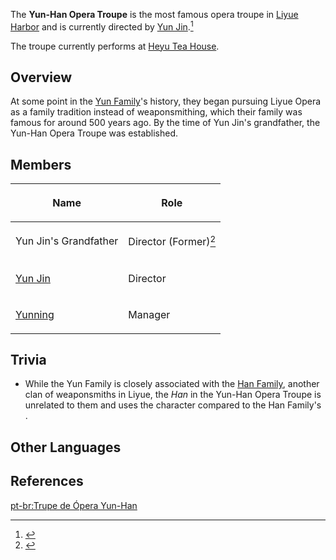{{Faction Infobox
|type         = Factions
|region       = Liyue
}}
The '''Yun-Han Opera Troupe''' is the most famous opera troupe in [[Liyue Harbor]] and is currently directed by [[Yun Jin]].<ref>{{Ref/CS|Yun Jin|Character Details}}</ref>

The troupe currently performs at [[Heyu Tea House]].

==Overview==
At some point in the [[Yun Family]]'s history, they began pursuing Liyue Opera as a family tradition instead of weaponsmithing, which their family was famous for around 500 years ago. By the time of Yun Jin's grandfather, the Yun-Han Opera Troupe was established.

==Members==
{| class="article-table"
!Name
!Role
|-
|Yun Jin's Grandfather
|Director (Former)<ref>{{Ref/CS|Yun Jin|3}}</ref>
|-
|[[Yun Jin]]
|Director
|-
|[[Yunning]]
|Manager
|}

==Trivia==
*While the Yun Family is closely associated with the [[Han Family]], another clan of weaponsmiths in Liyue, the ''Han'' in the Yun-Han Opera Troupe is unrelated to them and uses the character {{lang|mini=1|zh=翰|zh_rm=Hàn}} compared to the Han Family's {{lang|mini=1|zh=寒|zh_rm=Hán}}.

==Other Languages==
{{Other Languages
|default_hidden = 1
|en      = Yun-Han Opera Troupe
|zhs     = 云翰社
|zhs_rm  = Yúnhàn-shè
|zht     = 雲翰社
|zht_rm  = Yúnhàn-shè
|ja      = 雲翰社
|ja_rm   = Unkan-sha<ref>{{Ref/VO|Yun Jin|Hello|ja}}</ref>
|ko      = 운한사
|ko_rm   = 
|es      = Compañía de Ópera Yun-Han
|fr      = Troupe d'opéra Yun-Han
|ru      = Оперная труппа Юнь Хань
|th      = คณะละครงิ้ว Yun-Han
|th_rm   = 
|vi      = Vân Hàn Xã
|de      = Yun-Han-Operntruppe
|id      = Yun-Han Opera Troupe
|pt      = Trupe de Ópera Yun-Han
}}

==References==
{{Reflist}}

[[pt-br:Trupe de Ópera Yun-Han]]